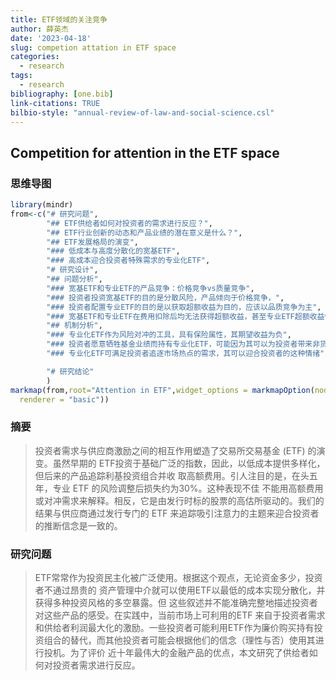 ```yaml
---
title: ETF领域的关注竞争
author: 薛英杰
date: '2023-04-18'
slug: competion attation in ETF space
categories:
  - research
tags:
  - research
bibliography: [one.bib]
link-citations: TRUE
bilbio-style: "annual-review-of-law-and-social-science.csl"
---
```



## Competition for attention in the ETF space

### 思维导图

```r
library(mindr)
from<-c("# 研究问题",
        "## ETF供给者如何对投资者的需求进行反应？",
        "## ETF行业创新的动态和产品业绩的潜在意义是什么？",
        "## ETF发展格局的演变",
        "### 低成本与高度分散化的宽基ETF",
        "### 高成本迎合投资者特殊需求的专业化ETF",
        "# 研究设计",
        "## 问题分析",
        "### 宽基ETF和专业ETF的产品竞争：价格竞争vs质量竞争",
        "### 投资者投资宽基ETF的目的是分散风险，产品倾向于价格竞争，",
        "### 投资者配置专业ETF的目的是以获取超额收益为目的，应该以品质竞争为主",
        "### 宽基ETF和专业ETF在费用扣除后均无法获得超额收益，甚至专业ETF超额收益低于宽基ETF",
        "## 机制分析",
        "### 专业化ETF作为风险对冲的工具，具有保险属性，其期望收益为负",
        "### 投资者愿意牺牲基金业绩而持有专业化ETF，可能因为其可以为投资者带来非货币收益",
        "### 专业化ETF可满足投资者追逐市场热点的需求，其可以迎合投资者的这种情绪",

        "# 研究结论"
        )
markmap(from,root="Attention in ETF",widget_options = markmapOption(nodeHeight = 30, nodeWidth = 100,linkShape = "diagonal",spacingHorizontal = 60,
  renderer = "basic"))
```



### 摘要

> 投资者需求与供应商激励之间的相互作用塑造了交易所交易基金 (ETF) 的演变。虽然早期的 ETF投资于基础广泛的指数，因此，以低成本提供多样化，但后来的产品追踪利基投资组合并收
取高额费用。引人注目的是，在头五年，专业 ETF 的风险调整后损失约为30%。这种表现不佳
不能用高额费用或对冲需求来解释。相反，它是由发行时标的股票的高估所驱动的。我们的
结果与供应商通过发行专门的 ETF 来追踪吸引注意力的主题来迎合投资者的推断信念是一致的。

### 研究问题

> ETF常常作为投资民主化被广泛使用。根据这个观点，无论资金多少，投资者不通过昂贵的
资产管理中介就可以使用ETF以最低的成本实现分散化，并获得多种投资风格的多空暴露。但
这些叙述并不能准确完整地描述投资者对这些产品的感受。在实践中，当前市场上可利用的ETF
来自于投资者需求和供给者利润最大化的激励。一些投资者可能利用ETF作为廉价购买持有投
资组合的替代，而其他投资者可能会根据他们的信念（理性与否）使用其进行投机。为了评价
近十年最伟大的金融产品的优点，本文研究了供给者如何对投资者需求进行反应。
 
